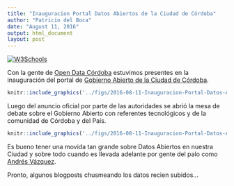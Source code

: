 ```yaml
---
title: "Inauguracion Portal Datos Abiertos de la Ciudad de Córdoba"
author: "Patricio del Boca"
date: "August 11, 2016"
output: html_document
layout: post
---
```


<a href="https://gobiernoabierto.cordoba.gob.ar">
<img border="0" alt="W3Schools" src="/../figs/2016-08-11-Inauguracion-Portal-Datos-Abiertos-de-la-Ciudad-de-Cordoba/portada.png">
</a>

Con la gente de [Open Data Córdoba](http://opendatacordoba.org) estuvimos presentes en la inauguración del portal de [Gobierno Abierto de la Ciudad de Córdoba](https://gobiernoabierto.cordoba.gov.ar).


```r
knitr::include_graphics('../figs/2016-08-11-Inauguracion-Portal-Datos-Abiertos-de-la-Ciudad-de-Cordoba/autoridades.jpg')
```

Luego del anuncio oficial por parte de las autoridades se abrió la mesa de debate sobre el Gobierno Abierto con referentes tecnológicos y de la comunidad de Córdoba y del País.


```r
knitr::include_graphics('../figs/2016-08-11-Inauguracion-Portal-Datos-Abiertos-de-la-Ciudad-de-Cordoba/mesa debate.jpg')
```

Es bueno tener una movida tan grande sobre Datos Abiertos en nuestra Ciudad y sobre todo cuando es llevada adelante por gente del palo como [Andrés Vázquez](https://twitter.com/avdata99).

Pronto, algunos blogposts chusmeando los datos recien subidos...